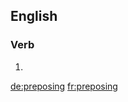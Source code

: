==English==

===Verb===
{{head|en}}

# {{present participle of|prepose}}

[[de:preposing]]
[[fr:preposing]]